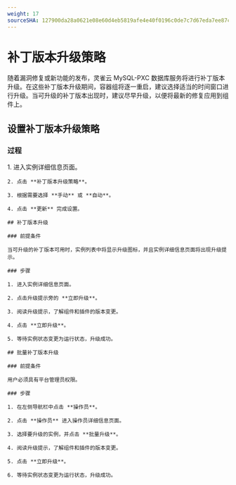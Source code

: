 ```yaml
---
weight: 17
sourceSHA: 127900da28a0621e08e60d4eb5819afe4e40f0196c0de7c7d67eda7ee87c2994
---
```


# 补丁版本升级策略

随着漏洞修复或新功能的发布，灵雀云 MySQL-PXC 数据库服务将进行补丁版本升级。在这些补丁版本升级期间，容器组将逐一重启，建议选择适当的时间窗口进行升级。当可升级的补丁版本出现时，建议尽早升级，以便将最新的修复应用到组件上。

## 设置补丁版本升级策略

### 过程

<Tabs>
  <Tab label="web 控制台">
    1. 进入实例详细信息页面。

    2. 点击 **补丁版本升级策略**。

    3. 根据需要选择 **手动** 或 **自动**。

    4. 点击 **更新** 完成设置。

    ## 补丁版本升级

    ### 前提条件

    当可升级的补丁版本可用时，实例列表中将显示升级图标，并且实例详细信息页面将出现升级提示。

    ### 步骤

    1. 进入实例详细信息页面。

    2. 点击升级提示旁的 **立即升级**。

    3. 阅读升级提示，了解组件和插件的版本变更。

    4. 点击 **立即升级**。

    5. 等待实例状态变更为运行状态，升级成功。

    ## 批量补丁版本升级

    ### 前提条件

    用户必须具有平台管理员权限。

    ### 步骤

    1. 在左侧导航栏中点击 **操作员**。

    2. 点击 **操作员** 进入操作员详细信息页面。

    3. 选择要升级的实例，并点击 **批量升级**。

    4. 阅读升级提示，了解组件和插件的版本变更。

    5. 点击 **立即升级**。

    6. 等待实例状态变更为运行状态，升级成功。
  </Tab>
</Tabs>
